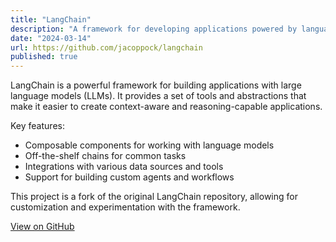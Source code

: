 ```yaml
---
title: "LangChain"
description: "A framework for developing applications powered by language models, enabling context-aware and reasoning capabilities."
date: "2024-03-14"
url: https://github.com/jacoppock/langchain
published: true
---
```


LangChain is a powerful framework for building applications with large language models (LLMs). It provides a set of tools and abstractions that make it easier to create context-aware and reasoning-capable applications.

Key features:
- Composable components for working with language models
- Off-the-shelf chains for common tasks
- Integrations with various data sources and tools
- Support for building custom agents and workflows

This project is a fork of the original LangChain repository, allowing for customization and experimentation with the framework.

[View on GitHub](https://github.com/jacoppock/langchain)